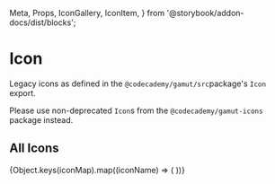   Meta,
  Props,
  IconGallery,
  IconItem,
} from '@storybook/addon-docs/dist/blocks';

<Meta title="Deprecated|Atoms/Icon" componet={Icon} />

# Icon

<StoryStatus status="deprecated" />

Legacy icons as defined in the `@codecademy/gamut/src`package's `Icon` export.

Please use non-deprecated `Icon`s from the `@codecademy/gamut-icons` package instead.

<Props of={Icon} />

## All Icons

<IconGallery>
  {Object.keys(iconMap).map((iconName) => (
    <IconItem key={iconName} name={iconName}>
      <Icon key={iconName} name={iconName} label={iconName} />
    </IconItem>
  ))}
</IconGallery>
